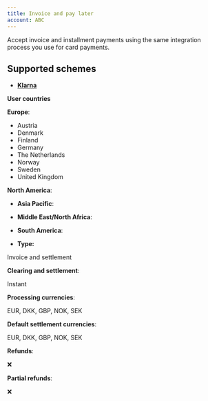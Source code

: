 ```yaml
---
title: Invoice and pay later
account: ABC
---
```


Accept invoice and installment payments using the same integration process you use for card payments.

## Supported schemes

- [**Klarna**](#tabs-42b13492-964f-458f-a917-3d08de07e88f-1)

**User countries**

**Europe**:

- Austria
- Denmark
- Finland
- Germany
- The Netherlands
- Norway
- Sweden
- United Kingdom

**North America**:

- **Asia Pacific**:

- **Middle East/North Africa**:

- **South America**:

- **Type:**

Invoice and settlement

**Clearing and settlement**:

Instant

**Processing currencies**:

EUR, DKK, GBP, NOK, SEK

**Default settlement currencies**:

EUR, DKK, GBP, NOK, SEK

**Refunds**:

❌

**Partial refunds**:

❌
